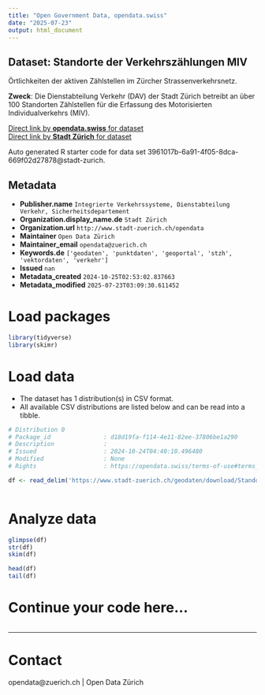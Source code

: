 ```yaml
---
title: "Open Government Data, opendata.swiss"
date: "2025-07-23"
output: html_document
---
```


## Dataset: Standorte der Verkehrszählungen MIV

Örtlichkeiten der aktiven Zählstellen im Zürcher Strassenverkehrsnetz.

**Zweck**: Die Dienstabteilung Verkehr (DAV) der Stadt Zürich betreibt an über 100 Standorten Zählstellen für die Erfassung des Motorisierten Individualverkehrs (MIV).

[Direct link by **opendata.swiss** for dataset](https://opendata.swiss/de/dataset/standorte-der-verkehrszahlungen-miv)<br>
[Direct link by **Stadt Zürich** for dataset](https://data.stadt-zuerich.ch/dataset/geo_standorte_der_verkehrszaehlungen_miv)

Auto generated R starter code for data set 3961017b-6a91-4f05-8dca-669f02d27878@stadt-zurich.

## Metadata

- **Publisher.name** `Integrierte Verkehrssysteme, Dienstabteilung Verkehr, Sicherheitsdepartement`
- **Organization.display_name.de** `Stadt Zürich`
- **Organization.url** `http://www.stadt-zuerich.ch/opendata`
- **Maintainer** `Open Data Zürich`
- **Maintainer_email** `opendata@zuerich.ch`
- **Keywords.de** `['geodaten', 'punktdaten', 'geoportal', 'stzh', 'vektordaten', 'verkehr']`
- **Issued** `nan`
- **Metadata_created** `2024-10-25T02:53:02.837663`
- **Metadata_modified** `2025-07-23T03:09:30.611452`


# Load packages

```r

library(tidyverse)
library(skimr)

```

# Load data

-   The dataset has 1 distribution(s) in CSV format.
-   All available CSV distributions are listed below and can be read into a tibble.

```r

# Distribution 0
# Package_id               : d18d19fa-f114-4e11-82ee-37806be1a290
# Description              : 
# Issued                   : 2024-10-24T04:40:10.496480
# Modified                 : None
# Rights                   : https://opendata.swiss/terms-of-use#terms_open

df <- read_delim('https://www.stadt-zuerich.ch/geodaten/download/Standorte_der_Verkehrszaehlungen_MIV?format=10008')



```

# Analyze data

```r

glimpse(df)
str(df)
skim(df)

head(df)
tail(df)

```

# Continue your code here...

```r

```

------------------------------------------------------------------------

# Contact

opendata@zuerich.ch | Open Data Zürich
